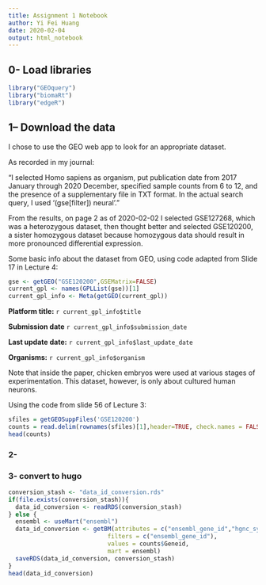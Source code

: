 ```yaml
---
title: Assignment 1 Notebook
author: Yi Fei Huang
date: 2020-02-04
output: html_notebook
---
```

## 0- Load libraries
```R
library("GEOquery")
library("biomaRt")
library("edgeR")
```


## 1– Download the data

I chose to use the GEO web app to look for an appropriate dataset.

As recorded in my journal:

"I selected Homo sapiens as organism, put publication date from 2017 January through 2020 December, specified sample counts from 6 to 12, and the presence of a supplementary file in TXT format.
In the actual search query, I used '(gse[filter]) neural'."

From the results, on page 2 as of 2020-02-02 I selected GSE127268, which was a heterozygous dataset, then thought better and selected GSE120200, a sister homozygous dataset because homozygous data should result in more pronounced differential expression.

Some basic info about the dataset from GEO, using code adapted from Slide 17 in Lecture 4:
```R
gse <- getGEO("GSE120200",GSEMatrix=FALSE)
current_gpl <- names(GPLList(gse))[1]
current_gpl_info <- Meta(getGEO(current_gpl))
```

**Platform title:** `r current_gpl_info$title`

**Submission date** `r current_gpl_info$submission_date`

**Last update date:** `r current_gpl_info$last_update_date`

**Organisms:**  `r current_gpl_info$organism`

Note that inside the paper, chicken embryos were used at various stages of experimentation. This dataset, however, is only about cultured human neurons.

Using the code from slide 56 of Lecture 3:
```R
sfiles = getGEOSuppFiles('GSE120200')
counts = read.delim(rownames(sfiles)[1],header=TRUE, check.names = FALSE)
head(counts)
```
### 2- 

### 3- convert to hugo

```R
conversion_stash <- "data_id_conversion.rds"
if(file.exists(conversion_stash)){
  data_id_conversion <- readRDS(conversion_stash)
} else {
  ensembl <- useMart("ensembl")
  data_id_conversion <- getBM(attributes = c("ensembl_gene_id","hgnc_symbol"),
                            filters = c("ensembl_gene_id"),
                            values = counts$Geneid,
                            mart = ensembl)
  saveRDS(data_id_conversion, conversion_stash)
}
head(data_id_conversion)
```
